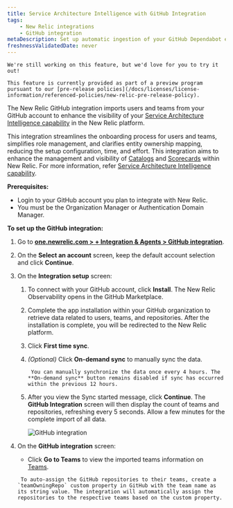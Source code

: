 ```yaml
---
title: Service Architecture Intelligence with GitHub Integration
tags:
    - New Relic integrations
    - GitHub integration
metaDescription: Set up automatic ingestion of your GitHub Dependabot events by using webhook for ongoing ingestion.
freshnessValidatedDate: never
---
```


<Callout title="PREVIEW">

    We're still working on this feature, but we'd love for you to try it out!

    This feature is currently provided as part of a preview program pursuant to our [pre-release policies](/docs/licenses/license-information/referenced-policies/new-relic-pre-release-policy).
</Callout>


The New Relic GitHub integration imports users and teams from your GitHub account to enhance the visibility of your [Service Architecture Intelligence capability](/docs/service-architecture-intelligence/getting-started) in the New Relic platform. 

This integration streamlines the onboarding process for users and teams, simplifies role management, and clarifies entity ownership mapping, reducing the setup configuration, time, and effort. This integration aims to enhance the management and visibility of [Catalogs](/docs/service-architecture-intelligence/catalogs/catalogs) and [Scorecards](/docs/service-architecture-intelligence/scorecards/getting-started) within New Relic. For more information, refer [Service Architecture Intelligence capability](/docs/service-architecture-intelligence/getting-started). 


**Prerequisites:**

* Login to your GitHub account you plan to integrate with New Relic.
* You must be the Organization Manager or Authentication Domain Manager.


**To set up the GitHub integration:**

1. Go to **[one.newrelic.com > + Integration & Agents > GitHub integration](https://one.newrelic.com/marketplace/install-data-source?state=9306060d-b674-b245-083e-ff8d42765e0d)**.
2. On the **Select an account** screen, keep the default account selection and click **Continue**.
3. On the **Integration setup** screen:

    1. To connect with your GitHub account, click **Install**. The New Relic Observability opens in the GitHub Marketplace. 
    2. Complete the app installation within your GitHub organization to retrieve data related to users, teams, and repositories.
        After the installation is complete, you will be redirected to the New Relic platform.
    3. Click **First time sync**.
    4. *(Optional)* Click **On-demand sync** to manually sync the data.

        <Callout variant="tip" title="tip">

            You can manually synchronize the data once every 4 hours. The **On-demand sync** button remains disabled if sync has occurred within the previous 12 hours.

        </Callout>

    5. After you view the Sync started message, click **Continue**. The **GitHub Integration** screen will then display the count of teams and repositories, refreshing every 5 seconds. Allow a few minutes for the complete import of all data.

        <img
            title="GitHub integration"
            alt="GitHub integration"
            src="/images/github-integration-progress.webp"
        /> 

4. On the **GitHub integration** screen:

    - Click **Go to Teams** to view the imported teams information on [Teams](/docs/service-architecture-intelligence/teams/teams).

    <Callout variant="tip" title="tip">

        To auto-assign the GitHub repositories to their teams, create a `teamOwningRepo` custom property in GitHub with the team name as its string value. The integration will automatically assign the repositories to the respective teams based on the custom property.
    
    </Callout>
